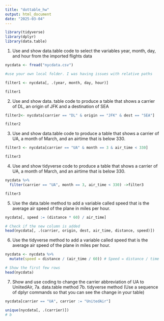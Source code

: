 ```yaml
---
title: "dottable_hw"
output: html_document
date: "2025-03-04"
---
```


```r
library(tidyverse)
library(dplyr)
library(data.table)
```

1) Use and show data.table code to select the variables year, month, day, and hour from the imported flights data
```r
nycdata <- fread("nycdata.csv") 

#use your own local folder. I was having issues with relative paths 

filter1 <- nycdata[, .(year, month, day, hour)]

filter1
```

2) Use and show data. table code to produce a table that shows a carrier of DL, an origin of JFK and a destination of SEA

```r
filter2<- nycdata[carrier == "DL" & origin == "JFK" & dest == "SEA"]

filter2
```

3) Use and show data.table code to produce a table that shows a carrier of UA, a month of March, and an airtime that is below 330.

```r
filter3 <- nycdata[carrier == "UA" & month == 3 & air_time < 330]

filter3
```

4) Use and show tidyverse code to produce a table that shows a carrier of UA, a month of March, and an airtime that is below 330.

```r
nycdata %>%
  filter(carrier == "UA", month == 3, air_time < 330) ->filter3

filter3
```

5) Use the data.table method to add a variable called speed that is the average air speed of the plane in miles per hour.
```r
nycdata[, speed := (distance * 60) / air_time]

# Check if the new column is added
head(nycdata[, .(carrier, origin, dest, air_time, distance, speed)])

```

6) Use the tidyverse method to add a variable called speed that is the average air speed of the plane in miles per hour.
```r
nycdata <- nycdata %>%
  mutate(speed = distance / (air_time / 60)) # Speed = distance / time in hours

# Show the first few rows
head(nycdata)

```

7) Show and use coding to change the carrier abbreviation of UA to UniitedAir,
7a. data.table method
7b. tidyverse method (Use a sequence of dplyr commands so that you can see the change in your table)
```r
nycdata[carrier == "UA", carrier := "UnitedAir"]

unique(nycdata[, .(carrier)])
# b

```

